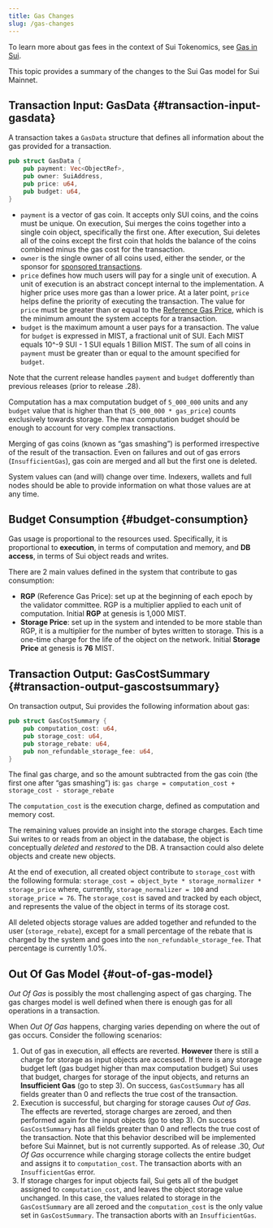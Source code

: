 ```yaml
---
title: Gas Changes
slug: /gas-changes
---
```


To learn more about gas fees in the context of Sui Tokenomics, see [Gas in Sui](../../learn/economics//gas-in-sui.mdx).

This topic provides a summary of the changes to the Sui Gas model for Sui Mainnet.

## Transaction Input: GasData {#transaction-input-gasdata}

A transaction takes a `GasData` structure that defines all information about the gas provided for a transaction.

```rust
pub struct GasData {
	pub payment: Vec<ObjectRef>,
	pub owner: SuiAddress,
	pub price: u64,
	pub budget: u64,
}
```

- `payment` is a vector of gas coin. It accepts only SUI coins, and the coins must be unique. On execution, Sui merges the coins together into a single coin object, specifically the first one. After execution, Sui deletes all of the coins except the first coin that holds the balance of the coins combined minus the gas cost for the transaction.
- `owner` is the single owner of all coins used, either the sender, or the sponsor for [sponsored transactions](../../learn/core-concepts/sponsored-transactions.mdx).
- `price` defines how much users will pay for a single unit of execution. A unit of execution is an abstract concept internal to the implementation. A higher price uses more gas than a lower price. At a later point, `price` helps define the priority of executing the transaction. The value for `price` must be greater than or equal to the [Reference Gas Price](../../learn/economics/gas-pricing.mdx), which is the minimum amount the system accepts for a transaction.
- `budget` is the maximum amount a user pays for a transaction. The value for `budget` is expressed in MIST, a fractional unit of SUI. Each MIST equals 10^-9 SUI - 1 SUI equals 1 Billion MIST. The sum of all coins in `payment` must be greater than or equal to the amount specified for `budget`.

Note that the current release handles `payment` and `budget` dofferently than previous releases (prior to release .28).

Computation has a max computation budget of `5_000_000` units and any `budget` value that is higher than that (`5_000_000 * gas_price`) counts exclusively towards storage. The max computation budget should be enough to account for very complex transactions.

Merging of gas coins (known as “gas smashing”) is performed irrespective of the result of the transaction. Even on failures and out of gas errors (`InsufficientGas`), gas coin are merged and all but the first one is deleted.

System values can (and will) change over time. Indexers, wallets and full nodes should be able to provide information on what those values are at any time.

## Budget Consumption {#budget-consumption}

Gas usage is proportional to the resources used. Specifically, it is proportional to **execution**, in terms of computation and memory, and **DB access**, in terms of Sui object reads and writes.

There are 2 main values defined in the system that contribute to gas consumption:

- **RGP** (Reference Gas Price): set up at the beginning of each epoch by the validator committee. RGP is a multiplier applied to each unit of computation. Initial **RGP** at genesis is 1,000 MIST.
- **Storage Price**: set up in the system and intended to be more stable than RGP, it is a multiplier for the number of bytes written to storage. This is a one-time charge for the life of the object on the network. Initial **Storage Price** at genesis is **76** MIST.

## Transaction Output: GasCostSummary {#transaction-output-gascostsummary}

On transaction output, Sui provides the following information about gas:

```rust
pub struct GasCostSummary {
	pub computation_cost: u64,
	pub storage_cost: u64,
	pub storage_rebate: u64,
	pub non_refundable_storage_fee: u64,
}
```

The final gas charge, and so the amount subtracted from the gas coin (the first one after “gas smashing”) is:
`gas charge = computation_cost + storage_cost - storage_rebate`

The `computation_cost` is the execution charge, defined as computation and memory cost.

The remaining values provide an insight into the storage charges. Each time Sui writes to or reads from an object in the database, the object is conceptually _deleted_ and _restored_ to the DB. A transaction could also delete objects and create new objects.

At the end of execution, all created object contribute to `storage_cost` with the following formula: `storage_cost = object_byte * storage_normalizer * storage_price` where, currently, `storage_normalizer = 100` and `storage_price = 76`. The `storage_cost` is saved and tracked by each object, and represents the value of the object in terms of its storage cost.

All deleted objects storage values are added together and refunded to the user (`storage_rebate`), except for a small percentage of the rebate that is charged by the system and goes into the `non_refundable_storage_fee`. That percentage is currently 1.0%.

## Out Of Gas Model {#out-of-gas-model}

_Out Of Gas_ is possibly the most challenging aspect of gas charging. The gas charges model is well defined when there is enough gas for all operations in a transaction.

When _Out Of Gas_ happens, charging varies depending on where the out of gas occurs. Consider the following scenarios:

1. Out of gas in execution, all effects are reverted. **However** there is still a charge for storage as input objects are accessed. If there is any storage budget left (gas budget higher than max computation budget) Sui uses that budget, charges for storage of the input objects, and returns an **Insufficient Gas** (go to step 3). On success, `GasCostSummary` has all fields greater than 0 and reflects the true cost of the transaction.
1. Execution is successful, but charging for storage causes _Out of Gas_.
   The effects are reverted, storage charges are zeroed, and then performed again for the input objects (go to step 3). On success `GasCostSummary` has all fields greater than 0 and reflects the true cost of the transaction.
   Note that this behavior described will be implemented before Sui Mainnet, but is not currently supported. As of release .30, _Out Of Gas_ occurrence while charging storage collects the entire budget and assigns it to `computation_cost`. The transaction aborts with an `InsufficientGas` error.
1. If storage charges for input objects fail, Sui gets all of the budget assigned to `computation_cost`, and leaves the object storage value unchanged. In this case, the values related to storage in the `GasCostSummary` are all zeroed and the `computation_cost` is the only value set in `GasCostSummary`. The transaction aborts with an `InsufficientGas`.
